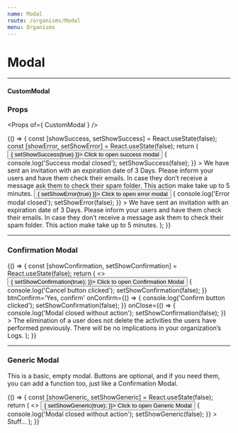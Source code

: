 ```yaml
---
name: Modal
route: /organisms/Modal
menu: Organisms
---
```





# Modal

---

#### CustomModal

### Props

<Props of={ CustomModal } />

<Playground>
  {() => {
    const [showSuccess, setShowSuccess] = React.useState(false);
    const [showError, setShowError] = React.useState(false);
    return (
      <ThemeContext.Provider theme={theme}>
        <Button variant='success' onClick={() => {
          setShowSuccess(true)
        }}>
          Click to open success modal
        </Button>
        <CustomModal
          header='Header of modal'
          isSuccess
          color='dark'
          show={showSuccess}
          onClose={() => {
            console.log('Success modal closed');
            setShowSuccess(false);
          }}
        >
          We have sent an invitation with an expiration date of 3 Days. Please inform your users and have them check their emails. In case they don’t receive a message ask them to check their spam folder. This action make take up to 5 minutes.
        </CustomModal>
        <Button variant='success' onClick={() => {
          setShowError(true)
        }}>
          Click to open error modal
        </Button>
        <CustomModal
          header='Header of modal'
          isError
          color='dark'
          show={showError}
          onClose={() => {
            console.log('Error modal closed');
            setShowError(false);
          }}
        >
          We have sent an invitation with an expiration date of 3 Days. Please inform your users and have them check their emails. In case they don’t receive a message ask them to check their spam folder. This action make take up to 5 minutes.
        </CustomModal>
      </ThemeContext.Provider>
    );
  }}
</Playground>

---

### Confirmation Modal

<Playground>
  {() => {
    const [showConfirmation, setShowConfirmation] = React.useState(false);
    return (
      <>
        <Button variant='primary' onClick={() => {
          setShowConfirmation(true);
        }}>
          Click to open Confirmation Modal
        </Button>
        <ConfirmationModal
          header='Confirm action'
          subheader='Are you sure you wish to proceed with this action?'
          btnCancel='Cancel'
          show={showConfirmation}
          onCancel={() => {
            console.log('Cancel button clicked');
            setShowConfirmation(false);
          }}
          btnConfirm='Yes, confirm'
          onConfirm={() => {
            console.log('Confirm button clicked');
            setShowConfirmation(false);
          }}
          onClose={() => {
            console.log('Modal closed without action');
            setShowConfirmation(false);
          }}
        >
          The elimination of a user does not delete the activities the users have performed previously. There will be no implications in your organization’s Logs.
        </ConfirmationModal>
      </>
    );
  }}
</Playground>

---

### Generic Modal

This is a basic, empty modal. Buttons are optional, and if you need them, you can add a function too, just like a Confirmation Modal.

<Props of={GenericModal} />

<Playground>
  {() => {
    const [showGeneric, setShowGeneric] = React.useState(false);
    return (
      <>
        <Button variant='primary' onClick={() => {
          setShowGeneric(true);
        }}>
          Click to open Generic Modal
        </Button>
        <GenericModal
          header='Generic Modal'
          subheader='Generic Modal subheader.'
          show={showGeneric}
          showButtons={false}
          onClose={() => {
            console.log('Modal closed without action');
            setShowGeneric(false);
          }}
        >
          Stuff...
        </GenericModal>
      </>
    );
  }}
</Playground>
